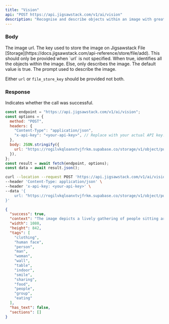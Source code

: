 ```yaml
---
title: "Vision"
api: "POST https://api.jigsawstack.com/v1/ai/vision"
description: "Recognise and describe objects within an image with great accuracy."
---
```


### Body

<ParamField body="url" type="string">
  The image url.
</ParamField>

<ParamField body="file_store_key" type="string">
  The key used to store the image on Jigsawstack File
  [Storage](https://docs.jigsawstack.com/api-reference/store/file/add). This
  should only be provided when `url` is not specified.
</ParamField>

<ParamField body="ocr" type="boolean" defaultValue="true" default="true">
  When true, identifies all the objects within the image. Else, only describes
  the image. The default value is true.
</ParamField>

<ParamField body="prompt" type="string">
  The prompt used to describe the image.
</ParamField>

<Info>Either `url` or `file_store_key` should be provided not both.</Info>

<Snippet file="header.mdx" />

### Response

<ResponseField name="success" type="boolean">
  Indicates whether the call was successful.
</ResponseField>

<RequestExample>

```javascript Node.js
const endpoint = "https://api.jigsawstack.com/v1/ai/vision";
const options = {
  method: "POST",
  headers: {
    "Content-Type": "application/json",
    "x-api-key": "<your-api-key>", // Replace with your actual API key.
  },
  body: JSON.stringify({
    url: "https://rogilvkqloanxtvjfrkm.supabase.co/storage/v1/object/public/demo/Collabo%201080x842.jpg?t=2024-03-22T09%3A22%3A48.442Z",
  }),
};
const result = await fetch(endpoint, options);
const data = await result.json();
```

```bash cURL
curl --location --request POST 'https://api.jigsawstack.com/v1/ai/vision' \
--header 'Content-Type: application/json' \
--header 'x-api-key: <your-api-key>' \
--data '{
    url: "https://rogilvkqloanxtvjfrkm.supabase.co/storage/v1/object/public/demo/Collabo%201080x842.jpg?t=2024-03-22T09%3A22%3A48.442Z",
}'
```

</RequestExample>

<ResponseExample>

```json Response
{
  "success": true,
  "context": "The image depicts a lively gathering of people sitting around a dining table, enjoying a meal together. There are at least nine people in the scene, with some of them standing and others sitting. They are all holding wine glasses, raising them in a toast to celebrate the occasion.\n\nThe table is filled with various dishes, including a bowl and a cup. There are also several carrots scattered across the table, adding a touch of color to the scene. The atmosphere is warm and inviting, as the group of friends or family members come together to share a meal and create lasting memories.",
  "width": 1080,
  "height": 842,
  "tags": [
    "clothing",
    "human face",
    "person",
    "man",
    "woman",
    "wall",
    "table",
    "indoor",
    "smile",
    "sharing",
    "food",
    "people",
    "group",
    "eating"
  ],
  "has_text": false,
  "sections": []
}
```

</ResponseExample>
